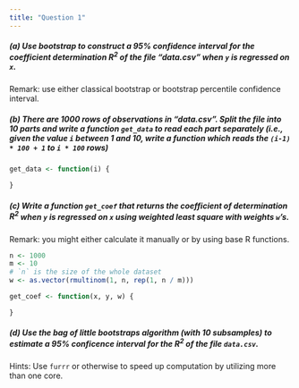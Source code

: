 ```yaml
---
title: "Question 1"
---
```



##### (a) Use bootstrap to construct a 95\% confidence interval for the coefficient determination $R^2$ of the file "data.csv" when `y` is regressed on `x`.

Remark: use either classical bootstrap or bootstrap percentile confidence interval.



##### (b) There are 1000 rows of observations in "data.csv". Split the file into 10 parts and write a function `get_data` to read each part separately (i.e., given the value `i` between 1 and 10, write a function which reads the `(i-1) * 100 + 1` to `i * 100` rows)


```r
get_data <- function(i) {

}
```


##### (c) Write a function `get_coef` that returns the coefficient of determination $R^2$ when `y` is regressed on `x` using weighted least square with weights `w`'s. 

Remark: you might either calculate it manually or by using base R functions.


```r
n <- 1000
m <- 10
# `n` is the size of the whole dataset
w <- as.vector(rmultinom(1, n, rep(1, n / m)))

get_coef <- function(x, y, w) {

}
```

##### (d) Use the bag of little bootstraps algorithm (with 10 subsamples) to estimate a 95\% conficence interval for the $R^2$ of the file `data.csv`.

Hints: Use `furrr` or otherwise to speed up computation by utilizing more than one core.
